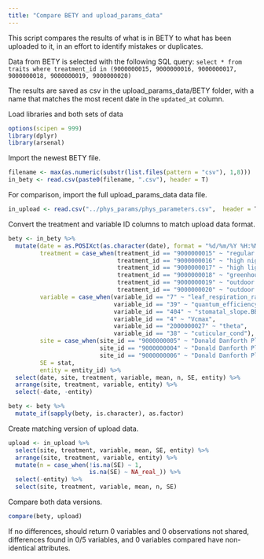 ```yaml
---
title: "Compare BETY and upload_params_data"
---
```

  
This script compares the results of what is in BETY to what has been uploaded to it, in an effort to identify mistakes or duplicates. 

Data from BETY is selected with the following SQL query: `select * from traits where treatment_id in (9000000015, 9000000016, 9000000017, 9000000018, 9000000019, 9000000020)`

The results are saved as csv in the upload_params_data/BETY folder, with a name that matches the most recent date in the `updated_at` column. 

Load libraries and both sets of data
```r
options(scipen = 999)
library(dplyr)
library(arsenal)
```

Import the newest BETY file.  
```r
filename <- max(as.numeric(substr(list.files(pattern = "csv"), 1,8)))
in_bety <- read.csv(paste0(filename, ".csv"), header = T)
```

For comparison, import the full upload_params_data data file.
```r
in_upload <- read.csv("../phys_params/phys_parameters.csv",  header = T)
```

Convert the treatment and variable ID columns to match upload data format. 
```r
bety <- in_bety %>% 
  mutate(date = as.POSIXct(as.character(date), format = "%d/%m/%Y %H:%M:%S"),
         treatment = case_when(treatment_id == "9000000015" ~ "regular night temperature",
                               treatment_id == "9000000016" ~ "high night temperature",
                               treatment_id == "9000000017" ~ "high light",
                               treatment_id == "9000000018" ~ "greenhouse",
                               treatment_id == "9000000019" ~ "outdoor 5 cm density",
                               treatment_id == "9000000020" ~ "outdoor JollyG soil"),
         variable = case_when(variable_id == "7" ~ "leaf_respiration_rate_m2",
                              variable_id == "39" ~ "quantum_efficiency",
                              variable_id == "404" ~ "stomatal_slope.BB",
                              variable_id == "4" ~ "Vcmax",
                              variable_id == "2000000027" ~ "theta",
                              variable_id == "38" ~ "cuticular_cond"),
         site = case_when(site_id == "9000000005" ~ "Donald Danforth Plant Science Center Greenhouse",
                          site_id == "9000000004" ~ "Donald Danforth Plant Science Center Growth Chamber",
                          site_id == "9000000006" ~ "Donald Danforth Plant Science Center Outdoor"),
         SE = stat,
         entity = entity_id) %>% 
  select(date, site, treatment, variable, mean, n, SE, entity) %>%
  arrange(site, treatment, variable, entity) %>%
  select(-date, -entity) 

bety <- bety %>%
  mutate_if(sapply(bety, is.character), as.factor)
```

Create matching version of upload data. 
```r
upload <- in_upload %>%
  select(site, treatment, variable, mean, SE, entity) %>%
  arrange(site, treatment, variable, entity) %>%
  mutate(n = case_when(!is.na(SE) ~ 1,
                       is.na(SE) ~ NA_real_)) %>%
  select(-entity) %>%
  select(site, treatment, variable, mean, n, SE)
```

Compare both data versions. 
```r
compare(bety, upload)
```

If no differences, should return 0 variables and 0 observations not shared, differences found in 0/5 variables, and 0 variables compared have non-identical attributes. 